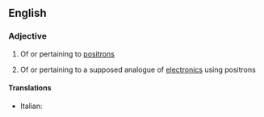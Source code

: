 ==English==

===Adjective===
{{wikipedia|positronic brain}}
{{en-adj|-}}

# Of or pertaining to [[positron]]s
# {{science fiction}} Of or pertaining to a supposed analogue of [[electronic]]s using positrons

====Translations====
{{trans-top}}
* Italian: {{t-|it|positronico}}
{{trans-mid}}
{{trans-bottom}}